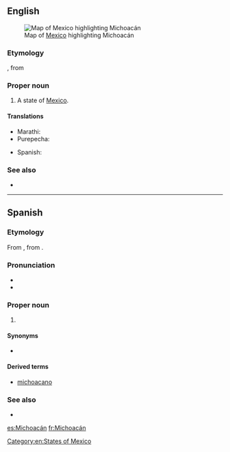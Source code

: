 ==English==
[[File:Mexico map, MX-MIC.svg|thumb|Map of [[Mexico]] highlighting Michoacán]]

===Etymology===
{{etyl|nah|en}} {{term|Michhuahcan||place of fish|lang=nah}}, from {{term|michhuah||possessor of fish|lang=nah}}

===Proper noun===
{{en-proper noun}}

# A state of [[Mexico]].

====Translations====
{{trans-top|state of Mexico}}
* Marathi: {{t|mr|मिचोआकान|n|tr=micoākāna|sc=Deva}}
* Purepecha: {{t-needed|pua}}
{{trans-mid}}
* Spanish: {{t+|es|Michoacán|f}}
{{trans-bottom}}

===See also===
* {{pedialite}}

[[Category:en:States of Mexico]]

----

==Spanish==

===Etymology===
From {{etyl|nci|es}} {{term|Michhuahcan|michhuahcān|place of fish; fishers|lang=nah}}, from {{term|michhuah||one who has fish|lang=nci}}.

===Pronunciation===
* {{IPA|[mi.t͡ʃoa̯ˈkan]|[mi.t͡ʃwaˈkan]|lang=es}}
* {{rhymes|an|lang=es}}

===Proper noun===
{{es-proper noun|m}}

# {{place|es|state|c/Mexico}}

====Synonyms====
* {{l|es|MC}} {{qualifier|abbreviation}}

====Derived terms====
* [[michoacano]]

===See also===
* {{pedialite|lang=es}}

[[es:Michoacán]]
[[fr:Michoacán]]
